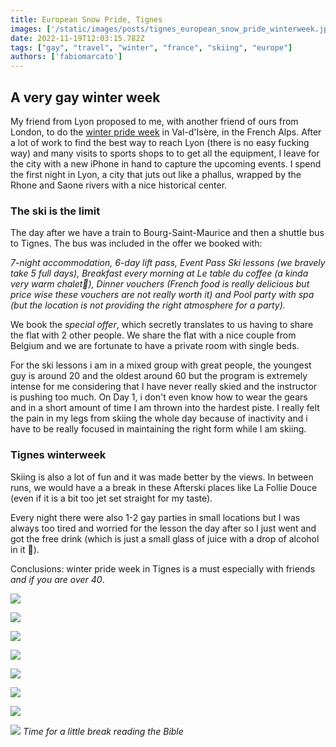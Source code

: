 ```yaml
---
title: European Snow Pride, Tignes
images: ['/static/images/posts/tignes_european_snow_pride_winterweek.jpg']
date: 2022-11-19T12:03:15.782Z
tags: ["gay", "travel", "winter", "france", "skiing", "europe"]
authors: ['fabiomarcato']
---
```

## A very gay winter week

My friend from Lyon proposed to me, with another friend of ours from London, to do the [winter pride week](https://www.europeansnowpride.com/) in Val-d'Isère, in the French Alps. After a lot of work to find the best way to reach Lyon (there is no easy fucking way) and many visits to sports shops to to get all the equipment, I leave for the city with a new iPhone in hand to capture the upcoming events. I spend the first night in Lyon, a city that juts out like a phallus, wrapped by the Rhone and Saone rivers with a nice historical center.

### The ski is the limit

The day after we have a train to Bourg-Saint-Maurice and then a shuttle bus to Tignes. The bus was included in the offer we booked with:

*7-night accommodation, 6-day lift pass, Event Pass Ski lessons (we bravely take 5 full days), Breakfast every morning at Le table du coffee (a kinda very warm chalet🤩), Dinner vouchers (French food is really delicious but price wise these vouchers are not really worth it) and Pool party with spa (but the location is not providing the right atmosphere for a party).*

We book the *special offer*, which secretly translates to us having to share the flat with 2 other people. We share the flat with a nice couple from Belgium and we are fortunate to have a private room with single beds.

For the ski lessons i am in a mixed group with great people, the youngest guy is around 20 and the oldest around 60 but the program is extremely intense for me considering that I have never really skied and the instructor is pushing too much. On Day 1, i don't even know how to wear the gears and in a short amount of time I am thrown into the hardest piste. I really felt the pain in my legs from skiing the whole day because of inactivity and i have to be really focused in maintaining the right form while I am skiing.

### Tignes winterweek

Skiing is also a lot of fun and it was made better by the views. In between runs, we would have a a break in these Afterski places like La Follie Douce (even if it is a bit too jet set straight for my taste).

Every night there were also 1-2 gay parties in small locations but I was always too tired and worried for the lesson the day after so I just went and got the free drink (which is just a small glass of juice with a drop of alcohol in it 🤪).

Conclusions: winter pride week in Tignes is a must especially with friends *and if you are over 40*.

![](https://res.cloudinary.com/dx4cuted1/image/upload/v1668343438/Berlin%202022/2022%20Tignes%20Filtered/tignes_european_snow_pride_winterweek6_vjmqu7.jpg)

![](https://res.cloudinary.com/dx4cuted1/image/upload/v1668343431/Berlin%202022/2022%20Tignes%20Filtered/tignes_european_snow_pride_winterweek9_ifryns.jpg)

![](https://res.cloudinary.com/dx4cuted1/image/upload/v1668343416/Berlin%202022/2022%20Tignes%20Filtered/tignes_european_snow_pride_winterweek8_crswxp.jpg)

![](https://res.cloudinary.com/dx4cuted1/image/upload/v1668343434/Berlin%202022/2022%20Tignes%20Filtered/tignes_european_snow_pride_winterweek12_fzrzm8.jpg)

![](https://res.cloudinary.com/dx4cuted1/image/upload/v1668343413/Berlin%202022/2022%20Tignes%20Filtered/tignes_european_snow_pride_winterweek1_lus72z.jpg)

![](https://res.cloudinary.com/dx4cuted1/image/upload/v1668343409/Berlin%202022/2022%20Tignes%20Filtered/tignes_european_snow_pride_winterweek2_klwwl3.jpg)

![](https://res.cloudinary.com/dx4cuted1/image/upload/v1668343426/Berlin%202022/2022%20Tignes%20Filtered/tignes_european_snow_pride_winterweek5_yaorhe.jpg)

![](https://res.cloudinary.com/dx4cuted1/image/upload/v1668343406/Berlin%202022/2022%20Tignes%20Filtered/tignes_european_snow_pride_winterweek4_gtojoz.jpg)
*Time for a little break reading the Bible*